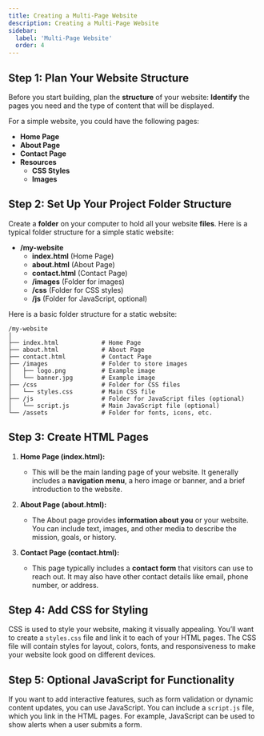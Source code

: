 ```yaml
---
title: Creating a Multi-Page Website
description: Creating a Multi-Page Website
sidebar:
  label: 'Multi-Page Website'
  order: 4  
---
```


## Step 1: Plan Your Website Structure

Before you start building, plan the **structure** of your website: **Identify** the pages you need and the type of content that will be displayed. 

For a simple website, you could have the following pages:

- **Home Page** 
- **About Page**
- **Contact Page**
- **Resources**
    - **CSS Styles**
    - **Images**

## Step 2: Set Up Your Project Folder Structure

Create a **folder** on your computer to hold all your website **files**. Here is a typical folder structure for a simple static website:

- **/my-website**
  - **index.html** (Home Page)
  - **about.html** (About Page)
  - **contact.html** (Contact Page)
  - **/images** (Folder for images)
  - **/css** (Folder for CSS styles)
  - **/js** (Folder for JavaScript, optional)

Here is a basic folder structure for a static website:

```
/my-website
│
├── index.html            # Home Page
├── about.html            # About Page
├── contact.html          # Contact Page
├── /images               # Folder to store images
│   ├── logo.png          # Example image
│   └── banner.jpg        # Example image
├── /css                  # Folder for CSS files
│   └── styles.css        # Main CSS file
├── /js                   # Folder for JavaScript files (optional)
│   └── script.js         # Main JavaScript file (optional)
└── /assets               # Folder for fonts, icons, etc.
```  

## Step 3: Create HTML Pages

1. **Home Page (index.html):**
   - This will be the main landing page of your website. It generally includes a **navigation menu**, a hero image or banner, and a brief introduction to the website.
   
2. **About Page (about.html):**
   - The About page provides **information about you** or your website. You can include text, images, and other media to describe the mission, goals, or history.

3. **Contact Page (contact.html):**
   - This page typically includes a **contact form** that visitors can use to reach out. It may also have other contact details like email, phone number, or address.

## Step 4: Add CSS for Styling

CSS is used to style your website, making it visually appealing. You’ll want to create a `styles.css` file and link it to each of your HTML pages. The CSS file will contain styles for layout, colors, fonts, and responsiveness to make your website look good on different devices.

## Step 5: Optional JavaScript for Functionality

If you want to add interactive features, such as form validation or dynamic content updates, you can use JavaScript. You can include a `script.js` file, which you link in the HTML pages. For example, JavaScript can be used to show alerts when a user submits a form.
